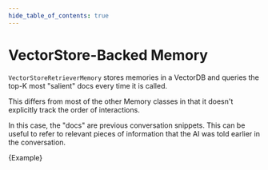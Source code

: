 ```yaml
---
hide_table_of_contents: true
---
```



# VectorStore-Backed Memory

`VectorStoreRetrieverMemory` stores memories in a VectorDB and queries the top-K most "salient" docs every time it is called.

This differs from most of the other Memory classes in that it doesn't explicitly track the order of interactions.

In this case, the "docs" are previous conversation snippets. This can be useful to refer to relevant pieces of information that the AI was told earlier in the conversation.

<CodeBlock language="typescript">{Example}</CodeBlock>
